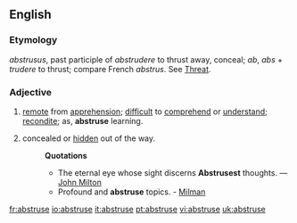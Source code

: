 ==English==
===Etymology===
{{L.}} ''abstrusus'', past participle of ''abstrudere'' to thrust away, conceal; ''ab'', ''abs'' + ''trudere'' to thrust; compare French ''abstrus''. See [[Threat]].
===Adjective===
{{en-adj|abstrus|er|more}}
#[[remote]] from [[apprehension]]; [[difficult]] to [[comprehend]] or [[understand]]; [[recondite]]; as, '''abstruse''' learning.
#{{obsolete}} concealed or [[hidden]] out of the way. 
#:'''Quotations'''
#:*The eternal eye whose sight discerns '''Abstrusest''' thoughts. — [[:w:Milton|John Milton]]
#:*Profound and '''abstruse''' topics. - [[Milman]]

[[fr:abstruse]]
[[io:abstruse]]
[[it:abstruse]]
[[pt:abstruse]]
[[vi:abstruse]]
[[uk:abstruse]]